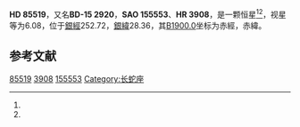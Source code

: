 {{Starbox begin
| name = HD 85519
}}
{{Starbox observe
| epoch = [[J2000.0|J2000.0]]
| constell = {{星座名待查}}<ref name=SIMBAD>{{cite web
 | url=http://simbad.u-strasbg.fr/simbad/sim-id?Ident=HR+3908
 | title =Pulsating variable Star
 | publisher=Centre de Données astronomiques de Strasbourg
 | work=SIMBAD
 | accessdate=2012-07-13}}</ref><ref name=DATA>{{cite web
 | url=http://vizier.u-strasbg.fr/viz-bin/VizieR-5?-out.add=.&-source=5050&-corr=PK=HR&-out.max=9999&HR=3908
 | title=VizieR Detailed Page
 | accessdate=2012-07-13
 | archive-date=2019-02-16
 | archive-url=https://web.archive.org/web/20190216121537/http://vizier.u-strasbg.fr/viz-bin/VizieR-5?-out.add=.&-source=5050&-corr=PK=HR&-out.max=9999&HR=3908
 | dead-url=no
 }}</ref>
| 星官 = 
| ra = {{RA|9|51|59.6}}<ref name=SIMBAD /><ref name=DATA />
| dec = {{DEC|-16|32|5}}<ref name=SIMBAD /><ref name=DATA />
| appmag_v = 6.08<ref name=SIMBAD /><ref name=DATA />
}}
{{Starbox character
| class = K0<ref name=SIMBAD /><ref name=DATA />
| b-v = 1.04<ref name=SIMBAD /><ref name=DATA />
| u-b = 2.12<ref name=SIMBAD /><ref name=DATA />
| r-i = <ref name=SIMBAD /><ref name=DATA />
| variable = 
}}
{{Starbox astrometry
| radial_v = 2.12
| prop_mo_ra = 5
| parallax = 
| p_error = 
}}
{{Starbox catalog
| names =BD-15 2920，[[SAO星表|SAO]] 155553，[[HD星表|HD]] 85519，[[HR星表|HR]] 3908}}
{{Starbox reference |Simbad=HR+3908}}
{{Starbox end}}

'''HD 85519'''，又名'''BD-15 2920'''，'''SAO 155553'''、'''HR 3908'''，是一颗恒星<ref name=SIMBAD /><ref name=DATA />，视星等为6.08，位于[[銀道座標系|銀經]]252.72，[[銀道座標系|銀緯]]28.36，其[[B1900.0|B1900.0]]坐标为赤經{{RA|9|47|13.1}}，赤緯{{DEC|-16|28.36|50}}。

== 参考文献 ==
{{reflist}}

{{star-stub}}

[[Category:HD和HDE天體|85519]]
[[Category:HR天體|3908]]
[[Category:SAO天體|155553]]
[[Category:长蛇座|Category:长蛇座]]